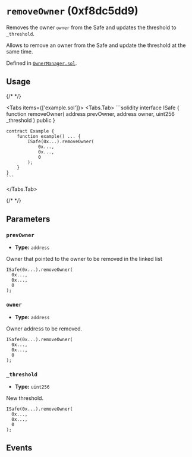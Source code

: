 

<LegacyCallout />

# `removeOwner` (0xf8dc5dd9)



Removes the owner `owner` from the Safe and updates the threshold to `_threshold`.

Allows to remove an owner from the Safe and update the threshold at the same time.
<OnlySafeTxCallout />




Defined in [`OwnerManager.sol`](https://github.com/safe-global/safe-smart-account/tree/v1.3.0/contracts/base/OwnerManager.sol#L70).


## Usage

{/* <!-- vale off --> */}

<Tabs items={['example.sol']}>
  <Tabs.Tab>
    ```solidity
    interface ISafe {
        function removeOwner(
            address prevOwner,
            address owner,
            uint256 _threshold
        ) public
    }

    contract Example {
        function example() ... {
            ISafe(0x...).removeOwner(
                0x...,
                0x...,
                0
            );
        }
    }
    ```
  </Tabs.Tab>
</Tabs>

{/* <!-- vale on --> */}



## Parameters

### `prevOwner`

  - **Type:** `address`

  Owner that pointed to the owner to be removed in the linked list

  ```solidity focus=2
  ISafe(0x...).removeOwner(
    0x...,
    0x...,
    0
  );
  ```


### `owner`

  - **Type:** `address`

  Owner address to be removed.

  ```solidity focus=3
  ISafe(0x...).removeOwner(
    0x...,
    0x...,
    0
  );
  ```


### `_threshold`

  - **Type:** `uint256`

  New threshold.

  ```solidity focus=4
  ISafe(0x...).removeOwner(
    0x...,
    0x...,
    0
  );
  ```




## Events

<RemovedOwner />

